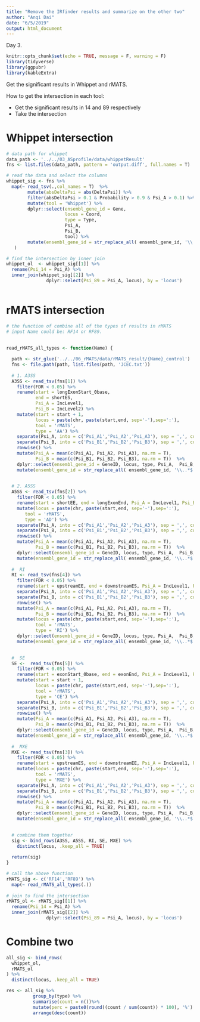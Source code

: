 ```yaml
---
title: "Remove the IRfinder results and summarize on the other two"
author: "Anqi Dai"
date: "6/5/2019"
output: html_document
---
```


Day 3.

```r
knitr::opts_chunk$set(echo = TRUE, message = F, warning = F)
library(tidyverse)
library(ggpubr)
library(kableExtra)
```

Get the significant results in Whippet and rMATS.

How to get the intersection in each tool:

+ Get the significant results in 14 and 89 respectively
+ Take the intersection 

# Whippet intersection

```r
# data path for whippet
data_path <- '../../03_ASprofile/data/whippetResult'
fns <- list.files(data_path, pattern = 'output.diff', full.names = T)

# read the data and select the columns
whippet_sig <- fns %>%
  map(~ read_tsv(.,col_names = T)  %>%
        mutate(absDeltaPsi = abs(DeltaPsi)) %>%
        filter(absDeltaPsi > 0.1 & Probability > 0.9 & Psi_A > 0.1) %>%
        mutate(tool = 'Whippet') %>%
        dplyr::select(ensembl_gene_id = Gene, 
                      locus = Coord, 
                      type = Type,
                      Psi_A, 
                      Psi_B,
                      tool) %>%
        mutate(ensembl_gene_id = str_replace_all( ensembl_gene_id, '\\..*$', ''))
   )

# find the intersection by inner join
whippet_ol  <- whippet_sig[[1]] %>%
  rename(Psi_14 = Psi_A) %>%
  inner_join(whippet_sig[[2]] %>%
               dplyr::select(Psi_89 = Psi_A, locus), by = 'locus')
        
```


# rMATS intersection

```r
# the function of combine all of the types of results in rMATS
# input Name could be: RF14 or RF89.
   
  
read_rMATS_all_types <- function(Name) {

  path <- str_glue('../../06_rMATS/data/rMATS_result/{Name}_control')
  fns <- file.path(path, list.files(path, 'JCEC.txt'))
  
  # 1. A3SS  
  A3SS <- read_tsv(fns[1]) %>% 
    filter(FDR < 0.05) %>%
    rename(start = longExonStart_0base, 
           end = shortES, 
           Psi_A = IncLevel1, 
           Psi_B = IncLevel2) %>%
    mutate(start = start + 1,
           locus = paste(chr, paste(start,end, sep='-'),sep=':'),
           tool = 'rMATS',
           type = 'AA') %>%
    separate(Psi_A, into = c('Psi_A1','Psi_A2','Psi_A3'), sep = ',', convert = T) %>%
    separate(Psi_B, into = c('Psi_B1','Psi_B2','Psi_B3'), sep = ',', convert = T) %>%
    rowwise() %>%
    mutate(Psi_A = mean(c(Psi_A1, Psi_A2, Psi_A3), na.rm = T),
           Psi_B = mean(c(Psi_B1, Psi_B2, Psi_B3), na.rm = T))  %>%
    dplyr::select(ensembl_gene_id = GeneID, locus, type, Psi_A,  Psi_B, tool) %>%
    mutate(ensembl_gene_id = str_replace_all( ensembl_gene_id, '\\..*$', ''))

  
  # 2. A5SS   
  A5SS <- read_tsv(fns[2]) %>%
    filter(FDR < 0.05) %>% 
    rename(start = shortEE, end = longExonEnd, Psi_A = IncLevel1, Psi_B = IncLevel2) %>%
    mutate(locus = paste(chr, paste(start,end, sep='-'),sep=':'),
       tool = 'rMATS',
       type = 'AD') %>%
    separate(Psi_A, into = c('Psi_A1','Psi_A2','Psi_A3'), sep = ',', convert = T) %>%
    separate(Psi_B, into = c('Psi_B1','Psi_B2','Psi_B3'), sep = ',', convert = T) %>%
    rowwise() %>%
    mutate(Psi_A = mean(c(Psi_A1, Psi_A2, Psi_A3), na.rm = T),
           Psi_B = mean(c(Psi_B1, Psi_B2, Psi_B3), na.rm = T))  %>%
    dplyr::select(ensembl_gene_id = GeneID, locus, type, Psi_A,  Psi_B, tool) %>%
    mutate(ensembl_gene_id = str_replace_all( ensembl_gene_id, '\\..*$', ''))
    
  #  RI 
  RI <- read_tsv(fns[4]) %>%
    filter(FDR < 0.05) %>% 
    rename(start = upstreamEE, end = downstreamES, Psi_A = IncLevel1, Psi_B = IncLevel2) %>%
    separate(Psi_A, into = c('Psi_A1','Psi_A2','Psi_A3'), sep = ',', convert = T) %>%
    separate(Psi_B, into = c('Psi_B1','Psi_B2','Psi_B3'), sep = ',', convert = T) %>%
    rowwise() %>%
    mutate(Psi_A = mean(c(Psi_A1, Psi_A2, Psi_A3), na.rm = T),
           Psi_B = mean(c(Psi_B1, Psi_B2, Psi_B3), na.rm = T))  %>%
    mutate(locus = paste(chr, paste(start,end, sep='-'),sep=':'),
           tool = 'rMATS',
           type = 'RI') %>%
    dplyr::select(ensembl_gene_id = GeneID, locus, type, Psi_A,  Psi_B, tool) %>%
    mutate(ensembl_gene_id = str_replace_all( ensembl_gene_id, '\\..*$', ''))

  
  #  SE 
  SE <-  read_tsv(fns[5]) %>%
    filter(FDR < 0.05) %>% 
    rename(start = exonStart_0base, end = exonEnd, Psi_A = IncLevel1, Psi_B = IncLevel2) %>%
    mutate(start = start + 1,
           locus = paste(chr, paste(start,end, sep='-'),sep=':'),
           tool = 'rMATS',
           type = 'CE') %>%
    separate(Psi_A, into = c('Psi_A1','Psi_A2','Psi_A3'), sep = ',', convert = T) %>%
    separate(Psi_B, into = c('Psi_B1','Psi_B2','Psi_B3'), sep = ',', convert = T) %>%
    rowwise() %>%
    mutate(Psi_A = mean(c(Psi_A1, Psi_A2, Psi_A3), na.rm = T),
           Psi_B = mean(c(Psi_B1, Psi_B2, Psi_B3), na.rm = T))  %>%
    dplyr::select(ensembl_gene_id = GeneID, locus, type, Psi_A,  Psi_B, tool) %>%
    mutate(ensembl_gene_id = str_replace_all( ensembl_gene_id, '\\..*$', ''))
  
  #  MXE
  MXE <- read_tsv(fns[3]) %>%
    filter(FDR < 0.05) %>% 
    rename(start = upstreamES, end = downstreamEE, Psi_A = IncLevel1, Psi_B = IncLevel2) %>%
    mutate(locus = paste(chr, paste(start,end, sep='-'),sep=':'),
           tool = 'rMATS',
           type = 'MXE') %>%
    separate(Psi_A, into = c('Psi_A1','Psi_A2','Psi_A3'), sep = ',', convert = T) %>%
    separate(Psi_B, into = c('Psi_B1','Psi_B2','Psi_B3'), sep = ',', convert = T) %>%
    rowwise() %>%
    mutate(Psi_A = mean(c(Psi_A1, Psi_A2, Psi_A3), na.rm = T),
           Psi_B = mean(c(Psi_B1, Psi_B2, Psi_B3), na.rm = T))  %>%
    dplyr::select(ensembl_gene_id = GeneID, locus, type, Psi_A,  Psi_B, tool) %>%
    mutate(ensembl_gene_id = str_replace_all( ensembl_gene_id, '\\..*$', ''))

  
  # combine them together
  sig <- bind_rows(A3SS, A5SS, RI, SE, MXE) %>%
    distinct(locus, .keep_all = TRUE) 
  
  return(sig)
}

```

```r
# call the above function
rMATS_sig <- c('RF14','RF89') %>%
  map(~ read_rMATS_all_types(.))
  
# join to find the intersection
rMATS_ol <- rMATS_sig[[1]] %>%
  rename(Psi_14 = Psi_A) %>%
  inner_join(rMATS_sig[[2]] %>% 
               dplyr::select(Psi_89 = Psi_A, locus), by = 'locus')
``` 

# Combine two

```r
all_sig <- bind_rows(    
  whippet_ol,
  rMATS_ol
) %>%
  distinct(locus, .keep_all = TRUE) 
```


```r
res <- all_sig %>%
          group_by(type) %>%
          summarise(count = n())%>%
          mutate(perc = paste0(round((count / sum(count)) * 100), '%') ) %>% 
          arrange(desc(count)) 
  
```

